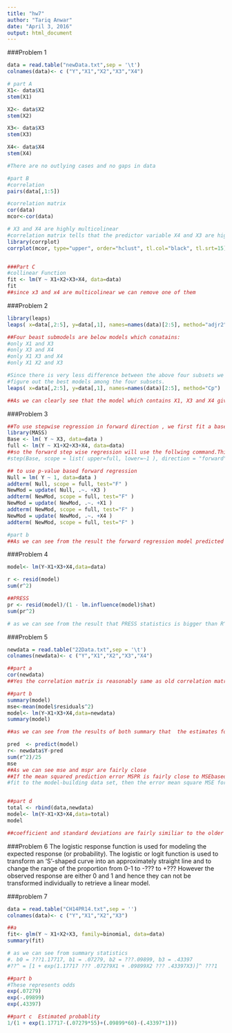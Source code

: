 ```yaml
---
title: "hw7"
author: "Tariq Anwar"
date: "April 3, 2016"
output: html_document
---
```

###Problem 1
```r
data = read.table("newData.txt",sep = '\t')
colnames(data)<- c ("Y","X1","X2","X3","X4")

# part A
X1<- data$X1
stem(X1)

X2<- data$X2
stem(X2)

X3<- data$X3
stem(X3)

X4<- data$X4
stem(X4)

#There are no outlying cases and no gaps in data

#part B
#correlation
pairs(data[,1:5])

#correlation matrix
cor(data)
mcor<-cor(data)

# X3 and X4 are highly multicolinear
#correlation matrix tells that the predictor variable X4 and X3 are highly correlated with response variable.
library(corrplot)
corrplot(mcor, type="upper", order="hclust", tl.col="black", tl.srt=15)


###Part C
#collinear Function
fit <- lm(Y ~ X1+X2+X3+X4, data=data)
fit
##since x3 and x4 are multicolinear we can remove one of them
```

###Problem 2
```r
library(leaps)
leaps( x=data[,2:5], y=data[,1], names=names(data)[2:5], method="adjr2")

##Four beast submodels are below models which conatains:
#only X1 and X3
#only X3 and X4
#only X1 X3 and X4
#only X1 X2 and X3

#Since there is very less difference between the above four subsets we can use Cp criteria to 
#figure out the best models among the four subsets.
leaps( x=data[,2:5], y=data[,1], names=names(data)[2:5], method="Cp")

##As we can clearly see that the model which contains X1, X3 and X4 gives the value which is nearer to its p value hence we select the given model among all four.

```

###Problem 3
```r
##To use stepwise regression in forward direction , we first fit a base model with X3 as predictor and full model with all the predictor variables.
library(MASS)
Base <- lm( Y ~ X3, data=data )
full <- lm(Y ~ X1+X2+X3+X4, data=data)
##so the forward step wise regression will use the follwing command.This uses AIC criterion
#step(Base, scope = list( upper=full, lower=~1 ), direction = "forward", trace=FALSE)

## to use p-value based forward regression
Null = lm( Y ~ 1, data=data )
addterm( Null, scope = full, test="F" )
NewMod = update( Null, .~. +X3 )
addterm( NewMod, scope = full, test="F" )
NewMod = update( NewMod, .~. +X1 )
addterm( NewMod, scope = full, test="F" )
NewMod = update( NewMod, .~. +X4 )
addterm( NewMod, scope = full, test="F" )

#part b
##As we can see from the result the forward regression model predicted the same model as we did in previous question.
```

###Problem 4
```r
model<- lm(Y~X1+X3+X4,data=data)

r <- resid(model)
sum(r^2)

##PRESS
pr <- resid(model)/(1 - lm.influence(model)$hat)
sum(pr^2)

# as we can see from the result that PRESS statistics is bigger than R^2 because  predicting is harder than fitting.
```

###Problem 5
```r
newdata = read.table("22Data.txt",sep = '\t')
colnames(newdata)<- c ("Y","X1","X2","X3","X4")

##part a
cor(newdata)
##Yes the correlation matrix is reasonably same as old correlation matrix obtained by data.

##part b
summary(model)
mse<-mean(model$residuals^2)
model<- lm(Y~X1+X3+X4,data=newdata)
summary(model)

##as we can see from the results of both summary that  the estimates for the validation dat,1 set appear to be reasonably similar to those obtained for the model-building data set

pred  <- predict(model)
r<- newdata$Y-pred
sum(r^2)/25
mse
##As we can see mse and mspr are fairly close
##If the mean squared prediction error MSPR is fairly close to MSEbased on the regression
#fit to the model-building data set, then the error mean square MSE for the selected regression model is not seriously biased and gives an appropriate indication of the predictive ability of the model


##part d
total <- rbind(data,newdata)
model<- lm(Y~X1+X3+X4,data=total)
model

##coefficient and standard deviations are fairly similiar to the older model
```

###Problem 6
The logistic response function is used for modeling the expected response (or probability). The logistic or logit function is used to transform an 'S'-shaped curve into an approximately straight line and to change the range of the proportion from 0-1 to -??? to +???
However the observed response are either 0 and 1 and hence they can not be transformed individually to retrieve a linear model.

###problem 7
```r
data = read.table("CH14PR14.txt",sep = '')
colnames(data)<- c ("Y","X1","X2","X3")

##a
fit<- glm(Y ~ X1+X2+X3, family=binomial, data=data) 
summary(fit)

# as we can see from summary statistics
#. b0 = ???1.17717, b1 = .07279, b2 = ???.09899, b3 = .43397
#??^ = [1 + exp(1.17717 ??? .07279X1 + .09899X2 ??? .43397X3)]^ ???1

##part b
#These represents odds
exp(.07279)
exp(-.09899)
exp(.43397)

##part c  Estimated probablity
1/(1 + exp(1.17717-(.07279*55)+(.09899*60)-(.43397*1)))


```
